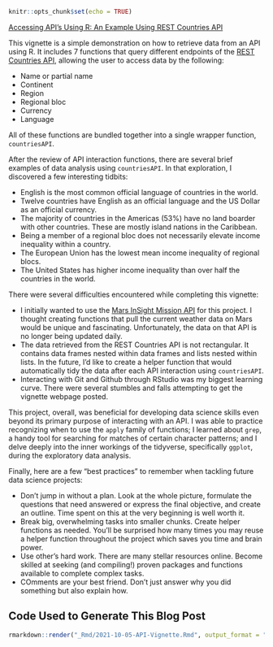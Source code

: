 ```r
knitr::opts_chunk$set(echo = TRUE)
```

[Accessing API's Using R: An Example Using REST Countries API](https://not-that-john-williams.github.io/vignette-api/)

This vignette is a simple demonstration on how to retrieve data from an API using R. It includes 7 functions that query different endpoints of the [REST Countries API](https://restcountries.com/v2/), allowing the user to access data by the following:

* Name or partial name
* Continent
* Region
* Regional bloc
* Currency
* Language

All of these functions are bundled together into a single wrapper function, `countriesAPI`.

After the review of API interaction functions, there are several brief examples of data analysis using `countriesAPI`. In that exploration, I discovered a few interesting tidbits:

* English is the most common official language of countries in the world.
* Twelve countries have English as an official language and the US Dollar as an official currency.
* The majority of countries in the Americas (53%) have no land boarder with other countries. These are mostly island nations in the Caribbean.
* Being a member of a regional bloc does not necessarily elevate income inequality within a country.
* The European Union has the lowest mean income inequality of regional blocs.
* The United States has higher income inequality than over half the countries in the world.

There were several difficulties encountered while completing this vignette:

* I initially wanted to use the [Mars InSight Mission API](https://mars.nasa.gov/insight/weather/) for this project. I thought creating functions that pull the current weather data on Mars would be unique and fascinating. Unfortunately, the data on that API is no longer being updated daily.
* The data retrieved from the REST Countries API is not rectangular. It contains data frames nested within data frames and lists nested within lists. In the future, I'd like to create a helper function that would automatically tidy the data after each API interaction using `countriesAPI`.
* Interacting with Git and Github through RStudio was my biggest learning curve. There were several stumbles and falls attempting to get the vignette webpage posted.

This project, overall, was beneficial for developing data science skills even beyond its primary purpose of interacting with an API. I was able to practice recognizing when to use the `apply` family of functions; I learned about `grep`, a handy tool for searching for matches of certain character patterns; and I delve deeply into the inner workings of the tidyverse, specifically `ggplot`, during the exploratory data analysis.

Finally, here are a few "best practices" to remember when tackling future data science projects:

* Don't jump in without a plan. Look at the whole picture, formulate the questions that need answered or express the final objective, and create an outline. Time spent on this at the very beginning is well worth it.
* Break big, overwhelming tasks into smaller chunks.  Create helper functions as needed. You'll be surprised how many times you may reuse a helper function throughout the project which saves you time and brain power.
* Use other's hard work. There are many stellar resources online. Become skilled at seeking (and compiling!) proven packages and functions available to complete complex tasks.
* COmments are your best friend. Don't just answer why you did something but also explain how.

## Code Used to Generate This Blog Post

```r
rmarkdown::render("_Rmd/2021-10-05-API-Vignette.Rmd", output_format = "github_document", output_dir = "_posts", output_file = "2021-10-05-API-Vignette.md")
```

